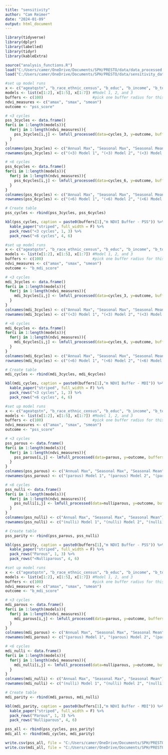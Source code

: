 ```yaml
---
title: "sensitivity"
author: "Cam Reimer"
date: "2024-01-09"
output: html_document
---
```


```r
library(tidyverse)
library(dplyr)
library(labelled)
library(tidyr)
library(kableExtra)

source("analysis_functions.R")
load("C:/Users/camer/OneDrive/Documents/SPH/PRESTO/data/data_processed.RData")
load("C:/Users/camer/OneDrive/Documents/SPH/PRESTO/data/sensitivity_data.RData")
```

```r
#set up model runs 
x <- c("ageatqstn", "b_race_ethnic_census", "b_educ", "b_income", "b_totalmet", "ct_HHinc", "ct_lths")
models <- list(x[1:2], x[1:5], x[1:7]) #Model 1, 2, and 3
buffers <- c(100)                      #pick one buffer radius for this analysis
ndvi_measures <- c("amax", "smax", "smean")
outcome <- "pss_score"

# <3 cycles 
pss_3cycles <- data.frame()
for(i in 1:length(models)){
  for(j in 1:length(ndvi_measures)){
    pss_3cycles[i,j] <- lmfull_processed(data=cycles_3, y=outcome, buffers=buffers, x=models[[i]], ndvi_measure=ndvi_measures[j])
  }
}
colnames(pss_3cycles) <- c("Annual Max", "Seasonal Max", "Seasonal Mean")
rownames(pss_3cycles) <- c("(<3) Model 1", "(<3) Model 2", "(<3) Model 3")

# <6 cycles 
pss_6cycles <- data.frame()
for(i in 1:length(models)){
  for(j in 1:length(ndvi_measures)){
    pss_6cycles[i,j] <- lmfull_processed(data=cycles_6, y=outcome, buffers=buffers, x=models[[i]], ndvi_measure=ndvi_measures[j])
  }
}
colnames(pss_6cycles) <- c("Annual Max", "Seasonal Max", "Seasonal Mean")
rownames(pss_6cycles) <- c("(<6) Model 1", "(<6) Model 2", "(<6) Model 3")

# Create table
pss_cycles <- rbind(pss_3cycles, pss_6cycles)

kbl(pss_cycles, caption = paste0(buffers[1],"m NDVI Buffer - PSS")) %>%
  kable_paper("striped", full_width = F) %>%
  pack_rows("<3 cycles", 1, 3) %>%
  pack_rows("<6 cycles", 4, 6) 
```

```r
#set up model runs 
x <- c("ageatqstn", "b_race_ethnic_census", "b_educ", "b_income", "b_totalmet", "ct_HHinc", "ct_lths")
models <- list(x[1:2], x[1:5], x[1:7]) #Model 1, 2, and 3
buffers <- c(100)                      #pick one buffer radius for this analysis
ndvi_measures <- c("amax", "smax", "smean")
outcome <- "b_mdi_score"

# <3 cycles 
mdi_3cycles <- data.frame()
for(i in 1:length(models)){
  for(j in 1:length(ndvi_measures)){
    mdi_3cycles[i,j] <- lmfull_processed(data=cycles_3, y=outcome, buffers=buffers, x=models[[i]], ndvi_measure=ndvi_measures[j])
  }
}
colnames(mdi_3cycles) <- c("Annual Max", "Seasonal Max", "Seasonal Mean")
rownames(mdi_3cycles) <- c("(<3) Model 1", "(<3) Model 2", "(<3) Model 3")

# <6 cycles 
mdi_6cycles <- data.frame()
for(i in 1:length(models)){
  for(j in 1:length(ndvi_measures)){
    mdi_6cycles[i,j] <- lmfull_processed(data=cycles_6, y=outcome, buffers=buffers, x=models[[i]], ndvi_measure=ndvi_measures[j])
  }
}
colnames(mdi_6cycles) <- c("Annual Max", "Seasonal Max", "Seasonal Mean")
rownames(mdi_6cycles) <- c("(<6) Model 1", "(<6) Model 2", "(<6) Model 3")

# Create table
mdi_cycles <- rbind(mdi_3cycles, mdi_6cycles)

kbl(mdi_cycles, caption = paste0(buffers[1],"m NDVI Buffer - MDI")) %>%
  kable_paper("striped", full_width = F) %>%
  pack_rows("<3 cycles", 1, 3) %>%
  pack_rows("<6 cycles", 4, 6) 
```

```r
#set up model runs 
x <- c("ageatqstn", "b_race_ethnic_census", "b_educ", "b_income", "b_totalmet", "ct_HHinc", "ct_lths")
models <- list(x[1:2], x[1:5], x[1:7]) #Model 1, 2, and 3
buffers <- c(100)                      #pick one buffer radius for this analysis
ndvi_measures <- c("amax", "smax", "smean")
outcome <- "pss_score"

# <3 cycles 
pss_parous <- data.frame()
for(i in 1:length(models)){
  for(j in 1:length(ndvi_measures)){
    pss_parous[i,j] <- lmfull_processed(data=parous, y=outcome, buffers=buffers, x=models[[i]], ndvi_measure=ndvi_measures[j])
  }
}
colnames(pss_parous) <- c("Annual Max", "Seasonal Max", "Seasonal Mean")
rownames(pss_parous) <- c("(parous) Model 1", "(parous) Model 2", "(parous) Model 3")

# <6 cycles 
pss_nulli <- data.frame()
for(i in 1:length(models)){
  for(j in 1:length(ndvi_measures)){
    pss_nulli[i,j] <- lmfull_processed(data=nulliparous, y=outcome, buffers=buffers, x=models[[i]], ndvi_measure=ndvi_measures[j])
  }
}
colnames(pss_nulli) <- c("Annual Max", "Seasonal Max", "Seasonal Mean")
rownames(pss_nulli) <- c("(nulli) Model 1", "(nulli) Model 2", "(nulli) Model 3")

# Create table
pss_parity <- rbind(pss_parous, pss_nulli)

kbl(pss_parity, caption = paste0(buffers[1],"m NDVI Buffer - PSS")) %>%
  kable_paper("striped", full_width = F) %>%
  pack_rows("Parous", 1, 3) %>%
  pack_rows("<Nulliparous", 4, 6) 
```

```r
#set up model runs 
x <- c("ageatqstn", "b_race_ethnic_census", "b_educ", "b_income", "b_totalmet", "ct_HHinc", "ct_lths")
models <- list(x[1:2], x[1:5], x[1:7]) #Model 1, 2, and 3
buffers <- c(100)                      #pick one buffer radius for this analysis
ndvi_measures <- c("amax", "smax", "smean")
outcome <- "b_mdi_score"

# <3 cycles 
mdi_parous <- data.frame()
for(i in 1:length(models)){
  for(j in 1:length(ndvi_measures)){
    mdi_parous[i,j] <- lmfull_processed(data=parous, y=outcome, buffers=buffers, x=models[[i]], ndvi_measure=ndvi_measures[j])
  }
}
colnames(mdi_parous) <- c("Annual Max", "Seasonal Max", "Seasonal Mean")
rownames(mdi_parous) <- c("(parous) Model 1", "(parous) Model 2", "(parous) Model 3")

# <6 cycles 
mdi_nulli <- data.frame()
for(i in 1:length(models)){
  for(j in 1:length(ndvi_measures)){
    mdi_nulli[i,j] <- lmfull_processed(data=nulliparous, y=outcome, buffers=buffers, x=models[[i]], ndvi_measure=ndvi_measures[j])
  }
}
colnames(mdi_nulli) <- c("Annual Max", "Seasonal Max", "Seasonal Mean")
rownames(mdi_nulli) <- c("(nulli) Model 1", "(nulli) Model 2", "(nulli) Model 3")

# Create table
mdi_parity <- rbind(mdi_parous, mdi_nulli)

kbl(mdi_parity, caption = paste0(buffers[1],"m NDVI Buffer - MDI")) %>%
  kable_paper("striped", full_width = F) %>%
  pack_rows("Parous", 1, 3) %>%
  pack_rows("Nulliparous", 4, 6) 
```

```r
pss_all <- rbind(pss_cycles, pss_parity)
mdi_all <- rbind(mdi_cycles, mdi_parity)

write.csv(pss_all, file = "C:/Users/camer/OneDrive/Documents/SPH/PRESTO/sensitivity/pss_table2.csv")
write.csv(mdi_all, file = "C:/Users/camer/OneDrive/Documents/SPH/PRESTO/sensitivity/mdi_table2.csv")

```